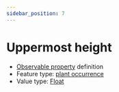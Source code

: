 ```yaml
---
sidebar_position: 7
---
```



# Uppermost height

- [Observable property](/viewers/dawe-vocabs?uri=https://linked.data.gov.au/def/nrm/823263e6-4bc9-4c98-94de-74a509aef47c) definition
- Feature type: [plant occurrence](http://linked.data.gov.au/def/tern-cv/b311c0d3-4a1a-4932-a39c-f5cdc1afa611)
- Value type: [Float](https://w3id.org/tern/ontologies/tern/Float)


<Example protocolModule="cover-lite" observableProperty="https://linked.data.gov.au/def/nrm/823263e6-4bc9-4c98-94de-74a509aef47c" />
